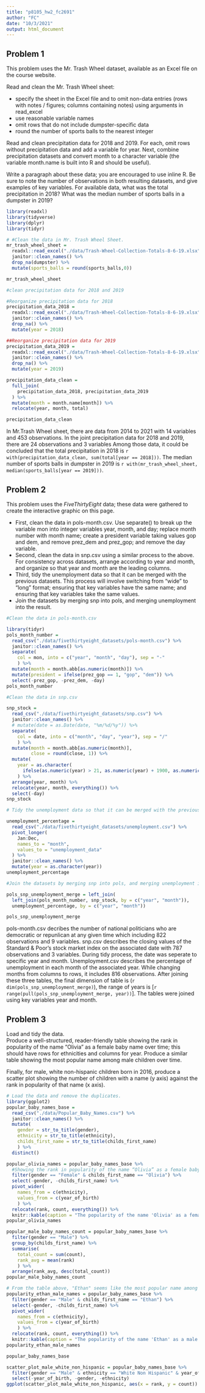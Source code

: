 ```yaml
---
title: "p8105_hw2_fc2691"
author: "FC"
date: "10/3/2021"
output: html_document
---
```


## Problem 1  

This problem uses the Mr. Trash Wheel dataset, available as an Excel file on the course website.  

Read and clean the Mr. Trash Wheel sheet:

- specify the sheet in the Excel file and to omit non-data entries (rows with notes / figures; columns containing notes) using arguments in read_excel
- use reasonable variable names
- omit rows that do not include dumpster-specific data
- round the number of sports balls to the nearest integer  

Read and clean precipitation data for 2018 and 2019. For each, omit rows without precipitation data and add a variable for year. Next, combine precipitation datasets and convert month to a character variable (the variable month.name is built into R and should be useful).

Write a paragraph about these data; you are encouraged to use inline R. Be sure to note the number of observations in both resulting datasets, and give examples of key variables. For available data, what was the total precipitation in 2018? What was the median number of sports balls in a dumpster in 2019?

```r
library(readxl)
library(tidyverse)
library(dplyr)
library(tidyr)

# #Clean the data in Mr. Trash Wheel Sheet. 
mr_trash_wheel_sheet =
  readxl::read_excel("./data/Trash-Wheel-Collection-Totals-8-6-19.xlsx", range = "A2:N534") %>%
  janitor::clean_names() %>%
  drop_na(dumpster) %>% 
  mutate(sports_balls = round(sports_balls,0))

mr_trash_wheel_sheet

#clean precipitation data for 2018 and 2019

#Reorganize precipitation data for 2018
precipitation_data_2018 = 
  readxl::read_excel("./data/Trash-Wheel-Collection-Totals-8-6-19.xlsx", sheet = "2018 Precipitation", range = "A2:B15") %>% 
  janitor::clean_names() %>%
  drop_na() %>% 
  mutate(year = 2018)

##Reorganize precipitation data for 2019
precipitation_data_2019 = 
  readxl::read_excel("./data/Trash-Wheel-Collection-Totals-8-6-19.xlsx", sheet = "2019 Precipitation", range = "A2:B15") %>% 
  janitor::clean_names() %>%
  drop_na() %>% 
  mutate(year = 2019)

precipitation_data_clean = 
  full_join(
    precipitation_data_2018, precipitation_data_2019
  ) %>% 
  mutate(month = month.name[month]) %>% 
  relocate(year, month, total)

precipitation_data_clean

```

In Mr.Trash Wheel sheet, there are data from 2014 to 2021 with 14 variables and 453 observations. In the joint precipitation data for 2018 and 2019, there are 24 observations and 3 variables  Among those data, it could be concluded that the total precipitation in 2018 is `r with(precipitation_data_clean, sum(total[year == 2018]))`. The median number of sports balls in dumpster in 2019 is `r with(mr_trash_wheel_sheet, median(sports_balls[year == 2019]))`.

## Problem 2  

This problem uses the *FiveThirtyEight* data; these data were gathered to create the interactive graphic on this page.  

- First, clean the data in pols-month.csv. Use separate() to break up the variable mon into integer variables year, month, and day; replace month number with month name; create a president variable taking values gop and dem, and remove prez_dem and prez_gop; and remove the day variable.  
- Second, clean the data in snp.csv using a similar process to the above. For consistency across datasets, arrange according to year and month, and organize so that year and month are the leading columns.
- Third, tidy the unemployment data so that it can be merged with the previous datasets. This process will involve switching from “wide” to “long” format; ensuring that key variables have the same name; and ensuring that key variables take the same values.
- Join the datasets by merging snp into pols, and merging unemployment into the result.



```r
#Clean the data in pols-month.csv

library(tidyr)
pols_month_number = 
  read_csv("./data/fivethirtyeight_datasets/pols-month.csv") %>% 
  janitor::clean_names() %>% 
  separate(
    col = mon, into = c("year", "month", "day"), sep = "-"
    ) %>% 
  mutate(month = month.abb[as.numeric(month)]) %>%
  mutate(president = ifelse(prez_gop == 1, "gop", "dem")) %>% 
  select(-prez_gop, -prez_dem, -day)
pols_month_number

#Clean the data in snp.csv

snp_stock =
  read_csv("./data/fivethirtyeight_datasets/snp.csv") %>%
  janitor::clean_names() %>% 
  # mutate(date = as.Date(date, "%m/%d/%y")) %>%
  separate(
    col = date, into = c("month", "day", "year"), sep = "/"
    ) %>% 
  mutate(month = month.abb[as.numeric(month)], 
         close = round(close, 1)) %>% 
  mutate(
    year = as.character(
      ifelse(as.numeric(year) > 21, as.numeric(year) + 1900, as.numeric(year) + 2000))
    ) %>% 
  arrange(year, month) %>% 
  relocate(year, month, everything()) %>% 
  select(-day)
snp_stock

# Tidy the unemployment data so that it can be merged with the previous datasets.

unemployment_percentage =
  read_csv("./data/fivethirtyeight_datasets/unemployment.csv") %>%
  pivot_longer(
    Jan:Dec, 
    names_to = "month", 
    values_to = "unemployment_data"
  ) %>% 
  janitor::clean_names() %>%  
  mutate(year = as.character(year))
unemployment_percentage 

#Join the datasets by merging snp into pols, and merging unemployment into the result.

pols_snp_unemployment_merge = left_join(
  left_join(pols_month_number, snp_stock, by = c("year", "month")), 
  unemployment_percentage, by = c("year", "month"))

pols_snp_unemployment_merge
```

pols-month.csv decribes the number of national politicians who are democratic or repunlican at any given time which including 822 observations and 9 variables. snp.csv describes the closing values of the Standard & Poor’s stock market index on the associated date with 787 observations and 3 variables. During tidy process, the date was seperate to specific year and month. Unemployment.csv describes the percentage of unemployment in each month of the associated year. While changing months from columns to rows, it includes 816 observations. After joining these three tables, the final dimension of table is (`r dim(pols_snp_unemployment_merge)`), the range of years is [`r range(pull(pols_snp_unemployment_merge, year))`]. The tables were joined using key variables year and month. 

## Problem 3  

Load and tidy the data.   
Produce a well-structured, reader-friendly table showing the rank in popularity of the name “Olivia” as a female baby name over time; this should have rows for ethnicities and columns for year. Produce a similar table showing the most popular name among male children over time.

Finally, for male, white non-hispanic children born in 2016, produce a scatter plot showing the number of children with a name (y axis) against the rank in popularity of that name (x axis).
```r
# Load the data and remove the duplicates. 
library(ggplot2)
popular_baby_names_base =
  read_csv("./data/Popular_Baby_Names.csv") %>%
  janitor::clean_names() %>% 
  mutate(
    gender = str_to_title(gender), 
    ethnicity = str_to_title(ethnicity), 
    childs_first_name = str_to_title(childs_first_name)
    ) %>% 
  distinct()

popular_olivia_names = popular_baby_names_base %>% 
  #Showing the rank in popularity of the name “Olivia” as a female baby name over time
  filter(gender == "Female" & childs_first_name == "Olivia") %>% 
  select(-gender, -childs_first_name) %>%
  pivot_wider(
    names_from = c(ethnicity),
    values_from = c(year_of_birth)
    ) %>% 
  relocate(rank, count, everything()) %>% 
  knitr::kable(caption = "The popularity of the name 'Olivia' as a female baby over time")
popular_olivia_names

popular_male_baby_names_count = popular_baby_names_base %>% 
  filter(gender == "Male") %>% 
  group_by(childs_first_name) %>%
  summarise(
    total_count = sum(count), 
    rank_avg = mean(rank)
    ) %>% 
  arrange(rank_avg, desc(total_count))
popular_male_baby_names_count

# From the table above, "Ethan" seems like the most popular name among male children over time. 
popularity_ethan_male_names = popular_baby_names_base %>% 
  filter(gender == "Male" & childs_first_name == "Ethan") %>% 
  select(-gender, -childs_first_name) %>%
  pivot_wider(
    names_from = c(ethnicity),
    values_from = c(year_of_birth)
    ) %>% 
  relocate(rank, count, everything()) %>% 
  knitr::kable(caption = "The popularity of the name 'Ethan' as a male baby over time")
popularity_ethan_male_names

popular_baby_names_base

scatter_plot_male_white_non_hispanic = popular_baby_names_base %>% 
  filter(gender == "Male" & ethnicity == "White Non Hispanic" & year_of_birth == 2016) %>% 
  select(-year_of_birth, -gender, -ethnicity)
ggplot(scatter_plot_male_white_non_hispanic, aes(x = rank, y = count)) + geom_point()
``` 



